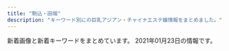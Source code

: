 ```yaml
---
title: "駒込・田端"
description: "キーワード別にの巨乳アジアン・チャイナエステ嬢情報をまとめました。"
---
```


新着画像と新着キーワードをまとめています。
2021年01月23日の情報です。

<DmmAffiliateIns />
<KeywordTable
  shops={
    [
    {
        "name": "\u30b9\u30c8\u30fc\u30ea\u30fc",
        "url": "http://www.ko-story.com/",
        "station": "JR\u99d2\u8fbc\u99c5\u5357\u53e3",
        "keywords": {
            "89": 2,
            "88": 6,
            "D": 8
        },
        "img_links": [
            "http://www.ko-story.com/css/main-staff03.jpg",
            "http://www.ko-story.com/css/staff/staff-0013-b.jpg",
            "http://www.ko-story.com/css/staff/staff-012-b.jpg",
            "http://www.ko-story.com/css/staff/staff-0013-a.jpg",
            "http://www.ko-story.com/css/nav/nav-001.jpg",
            "http://www.ko-story.com/css/top01-left03.jpg",
            "http://www.ko-story.com/css/osusume-0014a.jpg",
            "http://www.ko-story.com/css/nav/nav-002.jpg",
            "http://www.ko-story.com/css/nav/nav-003.jpg",
            "http://www.ko-story.com/css/nav/nav-006.jpg",
            "http://www.ko-story.com/css/osusume-011.jpg",
            "http://www.ko-story.com/css/nav/nav-007.jpg",
            "http://www.ko-story.com/css/staff/staff-014-a.jpg",
            "http://www.ko-story.com/css/staff/staff-012-a.jpg",
            "http://www.ko-story.com/css/main-girl02.png",
            "http://www.ko-story.com/css/main-staff01.jpg",
            "http://www.ko-story.com/css/nav/nav-005.jpg",
            "http://www.ko-story.com/css/top01-left01.png",
            "http://www.ko-story.com/css/osusume-013.jpg",
            "http://www.ko-story.com/css/top01-left02.jpg",
            "http://www.ko-story.com/css/tel01.png",
            "http://www.ko-story.com/css/head-change.jpg",
            "http://www.ko-story.com/css/nav/nav-004.jpg",
            "http://www.ko-story.com/css/staff/staff-010-b.jpg",
            "http://www.ko-story.com/css/staff/staff-010-a.jpg",
            "http://www.ko-story.com/css/staff/staff-014-b.jpg"
        ]
    },
    {
        "name": "\u306d\u3053\u3061\u3083\u3093",
        "img_links": [
            "http://www.nekochan.masg.info/files/002.jpg",
            "http://www.nekochan.masg.info/images/tel.jpg",
            "http://www.nekochan.masg.info/files/004-02.jpg",
            "http://www.nekochan.masg.info/files/001-02.jpg",
            "http://www.nekochan.masg.info/files/006-02.jpg",
            "http://www.nekochan.masg.info/files/006.jpg",
            "http://www.nekochan.masg.info/images/sys.jpg",
            "http://www.nekochan.masg.info/files/001.jpg",
            "http://www.nekochan.masg.info/files/004.jpg",
            "http://www.nekochan.masg.info/images/head.jpg",
            "http://www.nekochan.masg.info/images/int2.jpg",
            "http://www.nekochan.masg.info/files/005-02.jpg",
            "http://www.nekochan.masg.info/files/003.jpg",
            "http://www.nekochan.masg.info/images/staff_t.jpg",
            "http://www.nekochan.masg.info/images/int1.jpg",
            "http://www.nekochan.masg.info/images/mobile.jpg",
            "http://www.nekochan.masg.info/files/002-02.jpg",
            "http://www.nekochan.masg.info/files/005.jpg",
            "http://www.nekochan.masg.info/images/interior_t.jpg",
            "http://www.nekochan.masg.info/images/news.jpg",
            "http://www.nekochan.masg.info/files/003-02.jpg"
        ],
        "url": "http://www.nekochan.masg.info/",
        "keywords": {
            "88": 2,
            "D": 3,
            "81": 1,
            "87": 1,
            "E": 1,
            "90": 1,
            "C": 2,
            "83": 1
        },
        "station": "JR\u99d2\u8fbc\u99c5\u6771\u53e3"
    },
    {
        "keywords": {},
        "station": "JR\u99d2\u8fbc\u99c5\u6771\u53e3",
        "url": "http://relax-treat.com/",
        "img_links": [
            "http://relax-treat.com/staff/mei/02.jpg",
            "http://relax-treat.com/css/nav/nav-001.jpg",
            "http://relax-treat.com/css/staff/new.jpg",
            "http://relax-treat.com/staff/koko/02.jpg",
            "http://relax-treat.com/css/top02.jpg",
            "http://relax-treat.com/css/tel01.png",
            "http://relax-treat.com/staff/anna/01.jpg",
            "http://relax-treat.com/staff/mei/01.jpg",
            "http://relax-treat.com/css/nav/nav-002.jpg",
            "http://relax-treat.com/css/staff/up.jpg",
            "http://relax-treat.com/css/nav/nav-006.jpg",
            "http://relax-treat.com/staff/anna/02.jpg",
            "http://relax-treat.com/css/nav/nav-004.jpg",
            "http://relax-treat.com/css/top-left02.jpg",
            "http://relax-treat.com/css/nav/nav-003.jpg",
            "http://relax-treat.com/staff/ami/02.jpg",
            "http://relax-treat.com/css/top-left0001.jpg",
            "http://relax-treat.com/staff/ami/01.jpg",
            "http://relax-treat.com/staff/koko/01.jpg",
            "http://relax-treat.com/css/nav/nav-005.jpg"
        ],
        "name": "Chocolate -\u30c1\u30e7\u30b3\u30ec\u30fc\u30c8-"
    },
    {
        "station": "JR\u99d2\u8fbc\u99c5\u5357\u53e3",
        "url": "http://iyashinomori.oks.bz/",
        "name": "\u7652\u3057\u306e\u68ee",
        "keywords": {},
        "img_links": [
            "http://iyashinomori.oks.bz/images/top.jpg",
            "http://iyashinomori.oks.bz/photos/sites/72/2020/10/2020101903314523.jpg",
            "http://iyashinomori.oks.bz/images/s_staff.png",
            "http://iyashinomori.oks.bz/images/room2.jpg",
            "http://iyashinomori.oks.bz/images/bj2.jpg",
            "http://iyashinomori.oks.bz/images/room3.jpg",
            "http://iyashinomori.oks.bz/photos/sites/72/2020/10/2020101903314625.jpg",
            "http://iyashinomori.oks.bz/images/bj3.jpg",
            "http://iyashinomori.oks.bz/images/room1.jpg",
            "http://iyashinomori.oks.bz/photos/sites/72/2020/10/2020101903314748.jpg",
            "http://iyashinomori.oks.bz/images/s_news.jpg",
            "http://iyashinomori.oks.bz/photos/sites/72/2020/10/2020101903203761.jpg",
            "http://iyashinomori.oks.bz/images/mobile.jpg",
            "http://iyashinomori.oks.bz/photos/sites/72/2020/10/2020101903342723.jpg",
            "http://iyashinomori.oks.bz/images/room4.jpg"
        ]
    },
    {
        "station": "JR\u99d2\u8fbc\u99c5\u5317\u53e3",
        "keywords": {
            "D": 4,
            "86": 2,
            "85": 2
        },
        "img_links": [
            "http://koukou.a1.jps.cm/upload/sites/26/2020/08/2020080301274439-200x268.jpg",
            "http://koukou.a1.jps.cm/upload/sites/26/2020/08/2020082905031069-200x268.jpg",
            "http://koukou.ests.co/images/pick.jpg",
            "http://koukou.ests.co/images/news.jpg",
            "http://koukou.ests.co/images/acc1.jpg",
            "http://koukou.a1.jps.cm/upload/sites/26/2020/07/2020071510180978-200x268.jpg",
            "http://koukou.a1.jps.cm/upload/sites/26/2020/08/2020080301274439-350x467.jpg",
            "http://koukou.ests.co/images/acc4.jpg",
            "http://koukou.ests.co/images/mobile.jpg",
            "http://koukou.a1.jps.cm/upload/sites/26/2020/08/2020082905031069-350x467.jpg",
            "http://koukou.ests.co/images/acc3.jpg",
            "http://koukou.ests.co/images/bjs3.jpg",
            "http://koukou.ests.co/images/top.jpg",
            "http://koukou.ests.co/images/link_line.jpg",
            "http://koukou.a1.jps.cm/upload/sites/26/2020/10/202010230133115-200x268.jpg",
            "http://koukou.a1.jps.cm/upload/sites/26/2020/07/2020071510180978-350x467.jpg",
            "http://koukou.ests.co/images/acc2.jpg",
            "http://koukou.ests.co/images/staff_line.jpg",
            "http://koukou.a1.jps.cm/upload/sites/26/2020/10/202010230133115-350x467.jpg"
        ],
        "name": "\u3046\u3055\u304e",
        "url": "http://koukou.ests.co/"
    },
    {
        "keywords": {
            "D": 14,
            "C": 3,
            "E": 7
        },
        "name": "\u3066\u3082\u307f\u3084",
        "station": "JR\u99d2\u8fbc\u99c5\u6771\u53e3",
        "img_links": [
            "http://ko-relax.info/wp-content/uploads/2020/06/11.jpg",
            "http://ko-relax.info/wp-content/uploads/2020/06/33.jpg",
            "http://ko-relax.info/wp-content/themes/este/img/top-img02.png",
            "http://ko-relax.info/wp-content/themes/este/img/top-img01.png",
            "http://ko-relax.info/wp-content/themes/este/img/top-img03.png",
            "http://ko-relax.info/wp-content/uploads/2020/06/22.jpg",
            "http://ko-relax.info/wp-content/themes/este/img/tel.png",
            "http://ko-relax.info/wp-content/uploads/2017/12/jsioajoiaas12.jpg",
            "http://ko-relax.info/wp-content/uploads/2017/12/jsioajioaos1.jpg",
            "http://ko-relax.info/wp-content/themes/este/img/1.jpg",
            "http://ko-relax.info/wp-content/uploads/2020/06/55.jpg",
            "http://ko-relax.info/wp-content/themes/este/img/call.png",
            "http://ko-relax.info/wp-content/uploads/2020/06/44.jpg"
        ],
        "url": "http://ko-relax.info/"
    }
]
}
/>
<DmmAffiliateScript />
